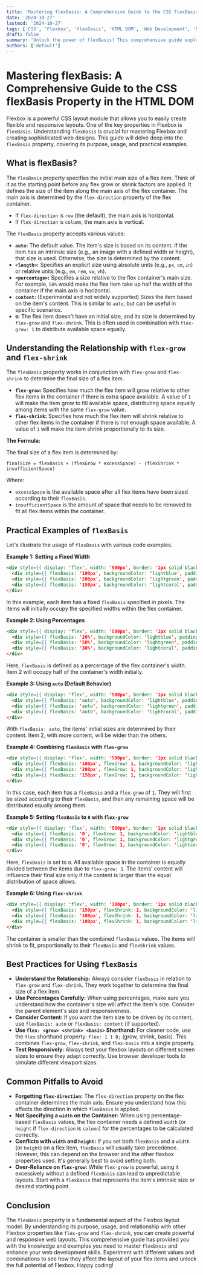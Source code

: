 ```yaml
---
title: 'Mastering flexBasis: A Comprehensive Guide to the CSS flexBasis Property in the HTML DOM'
date: '2024-10-27'
lastmod: '2024-10-27'
tags: ['CSS', 'Flexbox', 'flexBasis', 'HTML DOM', 'Web Development', 'Responsive Design', 'Front-End Development']
draft: false
summary: 'Unlock the power of flexBasis! This comprehensive guide explores the CSS flexBasis property in the HTML DOM, providing detailed explanations, code examples, and best practices for creating flexible and responsive layouts.'
authors: ['default']
---
```


# Mastering flexBasis: A Comprehensive Guide to the CSS flexBasis Property in the HTML DOM

Flexbox is a powerful CSS layout module that allows you to easily create flexible and responsive layouts. One of the key properties in Flexbox is `flexBasis`. Understanding `flexBasis` is crucial for mastering Flexbox and creating sophisticated web designs. This guide will delve deep into the `flexBasis` property, covering its purpose, usage, and practical examples.

## What is flexBasis?

The `flexBasis` property specifies the initial main size of a flex item.  Think of it as the starting point before any flex grow or shrink factors are applied.  It defines the size of the item along the main axis of the flex container.  The main axis is determined by the `flex-direction` property of the flex container.

*   If `flex-direction` is `row` (the default), the main axis is horizontal.
*   If `flex-direction` is `column`, the main axis is vertical.

The `flexBasis` property accepts various values:

*   **`auto`:** The default value. The item's size is based on its content. If the item has an intrinsic size (e.g., an image with a defined width or height), that size is used. Otherwise, the size is determined by the content.
*   **`<length>`:**  Specifies an explicit size using absolute units (e.g., `px`, `cm`, `in`) or relative units (e.g., `em`, `rem`, `vw`, `vh`).
*   **`<percentage>`:** Specifies a size relative to the flex container's main size. For example, `50%` would make the flex item take up half the width of the container if the main axis is horizontal.
*   **`content`:** (Experimental and not widely supported)  Sizes the item based on the item's content.  This is similar to `auto`, but can be useful in specific scenarios.
*   **`0`:**  The flex item doesn't have an initial size, and its size is determined by `flex-grow` and `flex-shrink`. This is often used in combination with `flex-grow: 1` to distribute available space equally.

## Understanding the Relationship with `flex-grow` and `flex-shrink`

The `flexBasis` property works in conjunction with `flex-grow` and `flex-shrink` to determine the final size of a flex item.

*   **`flex-grow`:**  Specifies how much the flex item will grow relative to other flex items in the container if there is extra space available. A value of `1` will make the item grow to fill available space, distributing space equally among items with the same `flex-grow` value.
*   **`flex-shrink`:** Specifies how much the flex item will shrink relative to other flex items in the container if there is not enough space available. A value of `1` will make the item shrink proportionally to its size.

**The Formula:**

The final size of a flex item is determined by:

`finalSize = flexBasis + (flexGrow * excessSpace) - (flexShrink * insufficientSpace)`

Where:

*   `excessSpace` is the available space after all flex items have been sized according to their `flexBasis`.
*   `insufficientSpace` is the amount of space that needs to be removed to fit all flex items within the container.

## Practical Examples of `flexBasis`

Let's illustrate the usage of `flexBasis` with various code examples.

**Example 1: Setting a Fixed Width**

```html
<div style={{ display: 'flex', width: '500px', border: '1px solid black' }}>
  <div style={{ flexBasis: '100px', backgroundColor: 'lightblue', padding: '10px' }}>Item 1</div>
  <div style={{ flexBasis: '200px', backgroundColor: 'lightgreen', padding: '10px' }}>Item 2</div>
  <div style={{ flexBasis: '150px', backgroundColor: 'lightcoral', padding: '10px' }}>Item 3</div>
</div>
```

In this example, each item has a fixed `flexBasis` specified in pixels. The items will initially occupy the specified widths within the flex container.

**Example 2: Using Percentages**

```html
<div style={{ display: 'flex', width: '500px', border: '1px solid black' }}>
  <div style={{ flexBasis: '20%', backgroundColor: 'lightblue', padding: '10px' }}>Item 1</div>
  <div style={{ flexBasis: '50%', backgroundColor: 'lightgreen', padding: '10px' }}>Item 2</div>
  <div style={{ flexBasis: '30%', backgroundColor: 'lightcoral', padding: '10px' }}>Item 3</div>
</div>
```

Here, `flexBasis` is defined as a percentage of the flex container's width.  Item 2 will occupy half of the container's width initially.

**Example 3: Using `auto` (Default Behavior)**

```html
<div style={{ display: 'flex', width: '500px', border: '1px solid black' }}>
  <div style={{ flexBasis: 'auto', backgroundColor: 'lightblue', padding: '10px' }}>Item 1</div>
  <div style={{ flexBasis: 'auto', backgroundColor: 'lightgreen', padding: '10px' }}>Item 2 with more content</div>
  <div style={{ flexBasis: 'auto', backgroundColor: 'lightcoral', padding: '10px' }}>Item 3</div>
</div>
```

With `flexBasis: auto`, the items' initial sizes are determined by their content. Item 2, with more content, will be wider than the others.

**Example 4: Combining `flexBasis` with `flex-grow`**

```html
<div style={{ display: 'flex', width: '500px', border: '1px solid black' }}>
  <div style={{ flexBasis: '100px', flexGrow: 1, backgroundColor: 'lightblue', padding: '10px' }}>Item 1</div>
  <div style={{ flexBasis: '200px', flexGrow: 1, backgroundColor: 'lightgreen', padding: '10px' }}>Item 2</div>
  <div style={{ flexBasis: '150px', flexGrow: 1, backgroundColor: 'lightcoral', padding: '10px' }}>Item 3</div>
</div>
```

In this case, each item has a `flexBasis` and a `flex-grow` of `1`.  They will first be sized according to their `flexBasis`, and then any remaining space will be distributed equally among them.

**Example 5: Setting `flexBasis` to `0` with `flex-grow`**

```html
<div style={{ display: 'flex', width: '500px', border: '1px solid black' }}>
  <div style={{ flexBasis: '0', flexGrow: 1, backgroundColor: 'lightblue', padding: '10px' }}>Item 1</div>
  <div style={{ flexBasis: '0', flexGrow: 1, backgroundColor: 'lightgreen', padding: '10px' }}>Item 2</div>
  <div style={{ flexBasis: '0', flexGrow: 1, backgroundColor: 'lightcoral', padding: '10px' }}>Item 3</div>
</div>
```

Here, `flexBasis` is set to `0`.  All available space in the container is equally divided between the items due to `flex-grow: 1`.  The items' content will influence their final size only if the content is larger than the equal distribution of space allows.

**Example 6: Using `flex-shrink`**

```html
<div style={{ display: 'flex', width: '300px', border: '1px solid black' }}>
  <div style={{ flexBasis: '150px', flexShrink: 1, backgroundColor: 'lightblue', padding: '10px' }}>Item 1</div>
  <div style={{ flexBasis: '100px', flexShrink: 1, backgroundColor: 'lightgreen', padding: '10px' }}>Item 2</div>
  <div style={{ flexBasis: '100px', flexShrink: 1, backgroundColor: 'lightcoral', padding: '10px' }}>Item 3</div>
</div>
```

The container is smaller than the combined `flexBasis` values.  The items will shrink to fit, proportionally to their `flexBasis` and `flexShrink` values.

## Best Practices for Using `flexBasis`

*   **Understand the Relationship:**  Always consider `flexBasis` in relation to `flex-grow` and `flex-shrink`.  They work together to determine the final size of a flex item.
*   **Use Percentages Carefully:**  When using percentages, make sure you understand how the container's size will affect the item's size.  Consider the parent element's size and responsiveness.
*   **Consider Content:** If you want the item size to be driven by its content, use `flexBasis: auto` or `flexBasis: content` (if supported).
*   **Use `flex: <grow> <shrink> <basis>` Shorthand:**  For cleaner code, use the `flex` shorthand property: `flex: 1 1 0;` (grow, shrink, basis). This combines `flex-grow`, `flex-shrink`, and `flex-basis` into a single property.
*   **Test Responsively:**  Always test your flexbox layouts on different screen sizes to ensure they adapt correctly. Use browser developer tools to simulate different viewport sizes.

## Common Pitfalls to Avoid

*   **Forgetting `flex-direction`:**  The `flex-direction` property on the flex container determines the main axis.  Ensure you understand how this affects the direction in which `flexBasis` is applied.
*   **Not Specifying a `width` on the Container:** When using percentage-based `flexBasis` values, the flex container needs a defined `width` (or `height` if `flex-direction` is `column`) for the percentages to be calculated correctly.
*   **Conflicts with `width` and `height`:**  If you set both `flexBasis` and a `width` (or `height`) on a flex item, `flexBasis` will usually take precedence.  However, this can depend on the browser and the other flexbox properties used.  It's generally best to avoid setting both.
*   **Over-Reliance on `flex-grow`:** While `flex-grow` is powerful, using it excessively without a defined `flexBasis` can lead to unpredictable layouts.  Start with a `flexBasis` that represents the item's intrinsic size or desired starting point.

## Conclusion

The `flexBasis` property is a fundamental aspect of the Flexbox layout model. By understanding its purpose, usage, and relationship with other Flexbox properties like `flex-grow` and `flex-shrink`, you can create powerful and responsive web layouts. This comprehensive guide has provided you with the knowledge and examples you need to master `flexBasis` and enhance your web development skills.  Experiment with different values and combinations to see how they affect the layout of your flex items and unlock the full potential of Flexbox.  Happy coding!
